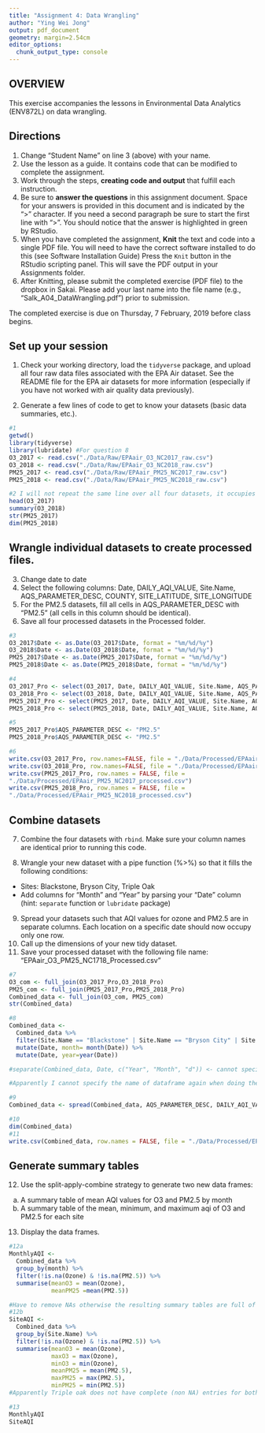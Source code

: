 ```yaml
---
title: "Assignment 4: Data Wrangling"
author: "Ying Wei Jong"
output: pdf_document
geometry: margin=2.54cm
editor_options: 
  chunk_output_type: console
---
```


## OVERVIEW

This exercise accompanies the lessons in Environmental Data Analytics (ENV872L) on data wrangling. 

## Directions
1. Change "Student Name" on line 3 (above) with your name.
2. Use the lesson as a guide. It contains code that can be modified to complete the assignment.
3. Work through the steps, **creating code and output** that fulfill each instruction.
4. Be sure to **answer the questions** in this assignment document.
Space for your answers is provided in this document and is indicated by the ">" character.
If you need a second paragraph be sure to start the first line with ">".
You should notice that the answer is highlighted in green by RStudio. 
6. When you have completed the assignment, **Knit** the text and code into a single PDF file.
You will need to have the correct software installed to do this (see Software Installation Guide)
Press the `Knit` button in the RStudio scripting panel.
This will save the PDF output in your Assignments folder.
8. After Knitting, please submit the completed exercise (PDF file) to the dropbox in Sakai. Please add your last name into the file name (e.g., "Salk_A04_DataWrangling.pdf") prior to submission.

The completed exercise is due on Thursday, 7 February, 2019 before class begins.

## Set up your session 
1. Check your working directory, load the `tidyverse` package, and upload all four raw data files associated with the EPA Air dataset. See the README file for the EPA air datasets for more information (especially if you have not worked with air quality data previously). 

2. Generate a few lines of code to get to know your datasets (basic data summaries, etc.).

```r
#1
getwd()
library(tidyverse)
library(lubridate) #For question 8
O3_2017 <- read.csv("./Data/Raw/EPAair_O3_NC2017_raw.csv")
O3_2018 <- read.csv("./Data/Raw/EPAair_O3_NC2018_raw.csv")
PM25_2017 <- read.csv("./Data/Raw/EPAair_PM25_NC2017_raw.csv")
PM25_2018 <- read.csv("./Data/Raw/EPAair_PM25_NC2018_raw.csv")

#2 I will not repeat the same line over all four datasets, it occupies too much space
head(O3_2017)
summary(O3_2018)
str(PM25_2017)
dim(PM25_2018)

```

## Wrangle individual datasets to create processed files.
3. Change date to date
4. Select the following columns: Date, DAILY_AQI_VALUE, Site.Name, AQS_PARAMETER_DESC, COUNTY, SITE_LATITUDE, SITE_LONGITUDE
5. For the PM2.5 datasets, fill all cells in AQS_PARAMETER_DESC with "PM2.5" (all cells in this column should be identical).
6. Save all four processed datasets in the Processed folder.

```r
#3
O3_2017$Date <- as.Date(O3_2017$Date, format = "%m/%d/%y")
O3_2018$Date <- as.Date(O3_2018$Date, format = "%m/%d/%y")
PM25_2017$Date <- as.Date(PM25_2017$Date, format = "%m/%d/%y")
PM25_2018$Date <- as.Date(PM25_2018$Date, format = "%m/%d/%y")

#4
O3_2017_Pro <- select(O3_2017, Date, DAILY_AQI_VALUE, Site.Name, AQS_PARAMETER_DESC, COUNTY, SITE_LATITUDE, SITE_LONGITUDE)
O3_2018_Pro <- select(O3_2018, Date, DAILY_AQI_VALUE, Site.Name, AQS_PARAMETER_DESC, COUNTY, SITE_LATITUDE, SITE_LONGITUDE)
PM25_2017_Pro <- select(PM25_2017, Date, DAILY_AQI_VALUE, Site.Name, AQS_PARAMETER_DESC, COUNTY, SITE_LATITUDE, SITE_LONGITUDE)
PM25_2018_Pro <- select(PM25_2018, Date, DAILY_AQI_VALUE, Site.Name, AQS_PARAMETER_DESC, COUNTY, SITE_LATITUDE, SITE_LONGITUDE)

#5
PM25_2017_Pro$AQS_PARAMETER_DESC <- "PM2.5"
PM25_2018_Pro$AQS_PARAMETER_DESC <- "PM2.5"

#6
write.csv(O3_2017_Pro, row.names=FALSE, file = "./Data/Processed/EPAair_O3_NC2017_processed.csv")
write.csv(O3_2018_Pro, row.names=FALSE, file = "./Data/Processed/EPAair_O3_NC2018_processed.csv")
write.csv(PM25_2017_Pro, row.names = FALSE, file =
"./Data/Processed/EPAair_PM25_NC2017_processed.csv")
write.csv(PM25_2018_Pro, row.names = FALSE, file =
"./Data/Processed/EPAair_PM25_NC2018_processed.csv")
```


## Combine datasets
7. Combine the four datasets with `rbind`. Make sure your column names are identical prior to running this code.

8. Wrangle your new dataset with a pipe function (%>%) so that it fills the following conditions: 

* Sites: Blackstone, Bryson City, Triple Oak
* Add columns for "Month" and "Year" by parsing your "Date" column (hint: `separate` function or `lubridate` package)

9. Spread your datasets such that AQI values for ozone and PM2.5 are in separate columns. Each location on a specific date should now occupy only one row.
10. Call up the dimensions of your new tidy dataset.
11. Save your processed dataset with the following file name: "EPAair_O3_PM25_NC1718_Processed.csv"

```r
#7
O3_com <- full_join(O3_2017_Pro,O3_2018_Pro)
PM25_com <- full_join(PM25_2017_Pro,PM25_2018_Pro)
Combined_data <- full_join(O3_com, PM25_com)
str(Combined_data)

#8
Combined_data <- 
  Combined_data %>%
  filter(Site.Name == "Blackstone" | Site.Name == "Bryson City" | Site.Name == "Triple Oak") %>%
  mutate(Date, month= month(Date)) %>%
  mutate(Date, year=year(Date))

#separate(Combined_data, Date, c("Year", "Month", "d")) <- cannot specify df name otherwise command won't work

#Apparently I cannot specify the name of dataframe again when doing the lubridate/separate in piping operations, otherwise I receive this message (`var` must evaluate to a single number or a column name, not a list) or other types of error

#9
Combined_data <- spread(Combined_data, AQS_PARAMETER_DESC, DAILY_AQI_VALUE)

#10
dim(Combined_data)
#11
write.csv(Combined_data, row.names = FALSE, file = "./Data/Processed/EPAair_O3_PM25_NC1718_Processed.csv")

```


## Generate summary tables
12. Use the split-apply-combine strategy to generate two new data frames: 
a. A summary table of mean AQI values for O3 and PM2.5 by month
b. A summary table of the mean, minimum, and maximum aqi of O3 and PM2.5 for each site
13. Display the data frames.

```r
#12a
MonthlyAQI <-
  Combined_data %>%
  group_by(month) %>%
  filter(!is.na(Ozone) & !is.na(PM2.5)) %>%
  summarise(meanO3 = mean(Ozone),
            meanPM25 =mean(PM2.5))

#Have to remove NAs otherwise the resulting summary tables are full of NAs
#12b
SiteAQI <-
  Combined_data %>%
  group_by(Site.Name) %>%
  filter(!is.na(Ozone) & !is.na(PM2.5)) %>%
  summarise(meanO3 = mean(Ozone),
            maxO3 = max(Ozone),
            minO3 = min(Ozone),
            meanPM25 = mean(PM2.5),
            maxPM25 = max(PM2.5),
            minPM25 = min(PM2.5))
#Apparently Triple oak does not have complete (non NA) entries for both O3 and PM2.5

#13
MonthlyAQI
SiteAQI
```

